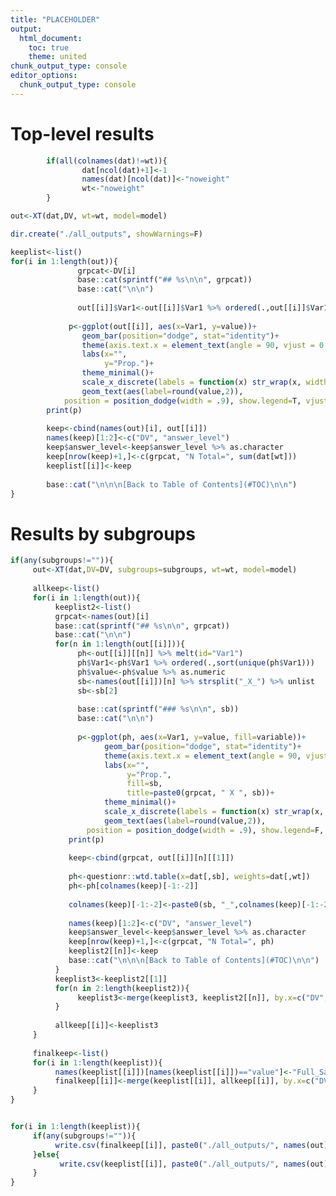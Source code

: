```yaml
---
title: "PLACEHOLDER"
output:
  html_document:
    toc: true
    theme: united
chunk_output_type: console
editor_options: 
  chunk_output_type: console
---
```

# Top-level results

```r

        if(all(colnames(dat)!=wt)){
                dat[ncol(dat)+1]<-1
                names(dat)[ncol(dat)]<-"noweight"
                wt<-"noweight"
        }

out<-XT(dat,DV, wt=wt, model=model)

dir.create("./all_outputs", showWarnings=F)

keeplist<-list()
for(i in 1:length(out)){
               grpcat<-DV[i]
               base::cat(sprintf("## %s\n\n", grpcat))
               base::cat("\n\n")
               
               out[[i]]$Var1<-out[[i]]$Var1 %>% ordered(.,out[[i]]$Var1)
               
             p<-ggplot(out[[i]], aes(x=Var1, y=value))+
                geom_bar(position="dodge", stat="identity")+
                theme(axis.text.x = element_text(angle = 90, vjust = 0.5, hjust=1))+
                labs(x="",
                     y="Prop.")+
                theme_minimal()+
                scale_x_discrete(labels = function(x) str_wrap(x, width = 10))+
                geom_text(aes(label=round(value,2)),
            position = position_dodge(width = .9), show.legend=T, vjust=1.5)
        print(p)
        
        keep<-cbind(names(out)[i], out[[i]])
        names(keep)[1:2]<-c("DV", "answer_level")
        keep$answer_level<-keep$answer_level %>% as.character
        keep[nrow(keep)+1,]<-c(grpcat, "N Total=", sum(dat[wt]))
        keeplist[[i]]<-keep
        
        base::cat("\n\n\n[Back to Table of Contents](#TOC)\n\n")
}

```

# Results by subgroups

```r
if(any(subgroups!="")){
     out<-XT(dat,DV=DV, subgroups=subgroups, wt=wt, model=model)
     
     allkeep<-list()
     for(i in 1:length(out)){
          keeplist2<-list()
          grpcat<-names(out)[i]
          base::cat(sprintf("## %s\n\n", grpcat))
          base::cat("\n\n")
          for(n in 1:length(out[[i]])){
               ph<-out[[i]][[n]] %>% melt(id="Var1")
               ph$Var1<-ph$Var1 %>% ordered(.,sort(unique(ph$Var1)))
               ph$value<-ph$value %>% as.numeric
               sb<-names(out[[i]])[n] %>% strsplit("_X_") %>% unlist
               sb<-sb[2]
               
               base::cat(sprintf("### %s\n\n", sb))
               base::cat("\n\n")
               
               p<-ggplot(ph, aes(x=Var1, y=value, fill=variable))+
                     geom_bar(position="dodge", stat="identity")+
                     theme(axis.text.x = element_text(angle = 90, vjust = 0.5, hjust=1))+
                     labs(x="",
                          y="Prop.",
                          fill=sb,
                          title=paste0(grpcat, " X ", sb))+
                     theme_minimal()+
                     scale_x_discrete(labels = function(x) str_wrap(x, width = 10))+
                     geom_text(aes(label=round(value,2)),
                 position = position_dodge(width = .9), show.legend=F, vjust=1.5)
             print(p)
             
             keep<-cbind(grpcat, out[[i]][n][[1]])
             
             ph<-questionr::wtd.table(x=dat[,sb], weights=dat[,wt])
             ph<-ph[colnames(keep)[-1:-2]]
             
             colnames(keep)[-1:-2]<-paste0(sb, "_",colnames(keep)[-1:-2])
             
             names(keep)[1:2]<-c("DV", "answer_level")
             keep$answer_level<-keep$answer_level %>% as.character
             keep[nrow(keep)+1,]<-c(grpcat, "N Total=", ph)
             keeplist2[[n]]<-keep
             base::cat("\n\n\n[Back to Table of Contents](#TOC)\n\n")
          }
          keeplist3<-keeplist2[[1]]
          for(n in 2:length(keeplist2)){
               keeplist3<-merge(keeplist3, keeplist2[[n]], by.x=c("DV", "answer_level"), by.y=c("DV", "answer_level"))
          }
          
          allkeep[[i]]<-keeplist3
     }
     
     finalkeep<-list()
     for(i in 1:length(keeplist)){
          names(keeplist[[i]])[names(keeplist[[i]])=="value"]<-"Full_Sample"
          finalkeep[[i]]<-merge(keeplist[[i]], allkeep[[i]], by.x=c("DV", "answer_level"), by.y=c("DV", "answer_level"))
     }
}


for(i in 1:length(keeplist)){
     if(any(subgroups!="")){
          write.csv(finalkeep[[i]], paste0("./all_outputs/", names(out)[i], ".csv"))
     }else{
           write.csv(keeplist[[i]], paste0("./all_outputs/", names(out)[i], ".csv"))
     }
}



```



